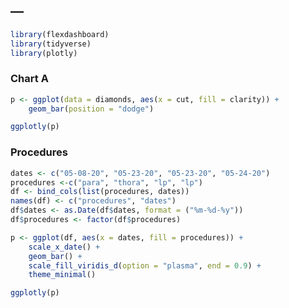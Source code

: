 ---
---

```r
library(flexdashboard)
library(tidyverse)
library(plotly)
```

### Chart A

```r
p <- ggplot(data = diamonds, aes(x = cut, fill = clarity)) +
	geom_bar(position = "dodge")

ggplotly(p)
```

### Procedures

```r
dates <- c("05-08-20", "05-23-20", "05-23-20", "05-24-20")
procedures <-c("para", "thora", "lp", "lp")
df <- bind_cols(list(procedures, dates))
names(df) <- c("procedures", "dates")
df$dates <- as.Date(df$dates, format = ("%m-%d-%y"))
df$procedures <- factor(df$procedures)

p <- ggplot(df, aes(x = dates, fill = procedures)) + 
	scale_x_date() + 
	geom_bar() +
	scale_fill_viridis_d(option = "plasma", end = 0.9) + 
	theme_minimal()

ggplotly(p)
```
